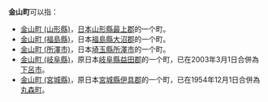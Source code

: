 '''金山町'''可以指：
* [[金山町_(山形縣)|金山町 (山形縣)]]，[[日本|日本]][[山形縣|山形縣]][[最上郡|最上郡]]的一个町。
* [[金山町_(福島縣)|金山町 (福島縣)]]，日本[[福島縣|福島縣]][[大沼郡|大沼郡]]的一个町。
* [[金山町_(所澤市)|金山町 (所澤市)]]，日本[[埼玉縣|埼玉縣]][[所澤市|所澤市]]的一个町。
* [[金山町_(岐阜縣)|金山町 (岐阜縣)]]，原日本[[岐阜縣|岐阜縣]][[益田郡|益田郡]]的一个町，已在2003年3月1日合併為[[下呂市|下呂市]]。
* [[金山町_(宮城縣)|金山町 (宮城縣)]]，原日本[[宮城縣|宮城縣]][[伊具郡|伊具郡]]的一个町，已在1954年12月1日合併為[[丸森町|丸森町]]。

{{disambig|J金|Cat=三字日本地名消歧義}}